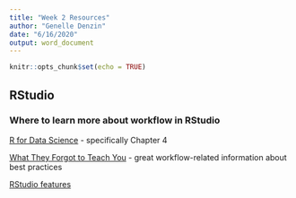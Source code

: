 ```yaml
---
title: "Week 2 Resources"
author: "Genelle Denzin"
date: "6/16/2020"
output: word_document
---
```


```r
knitr::opts_chunk$set(echo = TRUE)
```

## RStudio

### Where to learn more about workflow in RStudio

[R for Data Science](r4ds.had.co.nz/) - specifically Chapter 4

[What They Forgot to Teach You](https://rstats.wtf) - great workflow-related information about best practices

[RStudio features](https://rstudio.com/products/rstudio/features/)

